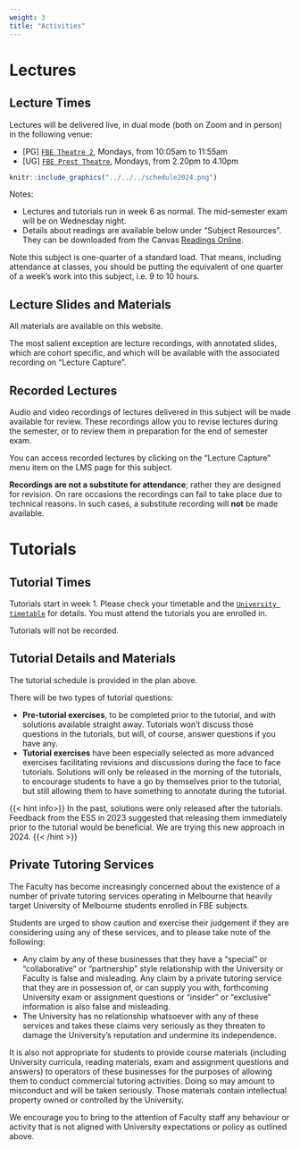 ```yaml
---
weight: 3
title: "Activities"
---
```





# Lectures



## Lecture Times


Lectures will be delivered live, in dual mode (both on Zoom and in person) in the following venue:

- [PG] [`FBE Theatre 2`](https://maps.unimelb.edu.au/point?poi=666402), Mondays, from 10:05am to 11:55am  
- [UG] [`FBE Prest Theatre`](https://maps.unimelb.edu.au/point?poi=1189246), Mondays, from 2.20pm to 4.10pm

```r
knitr::include_graphics("../../../schedule2024.png")
```


Notes:

- Lectures and tutorials run in week 6 as normal. The mid-semester exam will be on Wednesday night.
- Details about readings are available below under "Subject Resources". They can be downloaded from the Canvas [Readings Online](https://canvas.lms.unimelb.edu.au/courses/220261/external_tools/1188).

Note this subject is one-quarter of a standard load. That means, including attendance at classes, you should be putting the equivalent of one quarter of a week’s work into this subject, i.e. 9 to 10 hours. 



## Lecture Slides and Materials

All materials are available on this website. 
<!-- on the Canvas Websites -->
<!-- https://canvas.lms.unimelb.edu.au/courses/173733 [that is the community website] -->
<!-- or  -->
<!-- https://canvas.lms.unimelb.edu.au/courses/150824 [that is the ACTL30007 website] -->
<!-- or  -->
<!-- https://canvas.lms.unimelb.edu.au/courses/150864 [that is the ACTL90020 website] -->

<!-- That being said, the best way to access files is from this website.  -->

The most salient exception are lecture recordings, with annotated slides, which are cohort specific, and which will be available with the associated recording on "Lecture Capture".



## Recorded Lectures

Audio and video recordings of lectures delivered in this subject will be made available for review. These recordings allow you to revise lectures during the semester, or to review them in preparation for the end of semester exam.

You can access recorded lectures by clicking on the "Lecture Capture" menu item on the LMS page for this subject. 

**Recordings are not a substitute for attendance**; rather they are designed for revision. On rare occasions the recordings can fail to take place due to technical reasons. In such cases, a substitute recording will **not** be made available.



# Tutorials

## Tutorial Times

Tutorials start in week 1. Please check your timetable and the [`University timetable`](https://cloud.timeedit.net/au_unimelb/web/handbook/s.html?sid=4&object=subject.ACTL20004_2024&type=subject)  for details. 
You must attend the tutorials you are enrolled in.

Tutorials will not be recorded.

<!-- For UG students, tutorial ACTL30007/U/1/SM1/T01/05 on Wednesday at 5:15pm will be recorded and made available to the whole class at the end of the week. -->

<!-- For PG students, the Friday tutorial will be recorded and made available as usual. -->


## Tutorial Details and Materials

The tutorial schedule is provided in the plan above. 

There will be two types of tutorial questions:

- **Pre-tutorial exercises**, to be completed prior to the tutorial, and with solutions available straight away. Tutorials won’t discuss those questions in the tutorials, but will, of course, answer questions if you have any.
- **Tutorial exercises** have been especially selected as more advanced exercises facilitating revisions and discussions during the face to face tutorials. Solutions will only be released in the morning of the tutorials, to encourage students to have a go by themselves prior to the tutorial, but still allowing them to have something to annotate during the tutorial.

{{< hint info>}}
In the past, solutions were only released after the tutorials. Feedback from the ESS in 2023 suggested that releasing them immediately prior to the tutorial would be beneficial. We are trying this new approach in 2024.
{{< /hint >}}

## Private Tutoring Services

The Faculty has become increasingly concerned about the existence of a number of private tutoring services operating in Melbourne that heavily target University of Melbourne students enrolled in FBE subjects.

Students are urged to show caution and exercise their judgement if they are considering using any of these services, and to please take note of the following:

- Any claim by any of these businesses that they have a "special" or "collaborative" or "partnership" style relationship with the University or Faculty is false and misleading.
Any claim by a private tutoring service that they are in possession of, or can supply you with, forthcoming University exam or assignment questions or "insider" or "exclusive" information is also false and misleading.
- The University has no relationship whatsoever with any of these services and takes these claims very seriously as they threaten to damage the University’s reputation and undermine its independence.

It is also not appropriate for students to provide course materials (including University curricula, reading materials, exam and assignment questions and answers) to operators of these businesses for the purposes of allowing them to conduct commercial tutoring activities. Doing so may amount to misconduct and will be taken seriously. Those materials contain intellectual property owned or controlled by the University.

We encourage you to bring to the attention of Faculty staff any behaviour or activity that is not aligned with University expectations or policy as outlined above.



